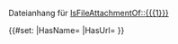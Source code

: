 <includeonly>
Dateianhang für [[IsFileAttachmentOf::{{{1}}}]]

{{#set: |HasName={{PAGENAME}} |HasUrl={{filepath:{{PAGENAME}}}} }}
</includeonly>